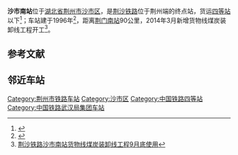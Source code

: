{{Infobox China railway station
|车站名称=沙市南站
|图片=
|图片介绍=
|其他名称= 
|车站拼音= Shashinan
|英文名称= Shashinan Railway Station
|车站代码= 45038
|电报码= 
|拼音码= 
|车站类型= 货运站
|始建时间= 
|开通运营= 
|车站地址= [[湖北省|湖北省]][[荆州市|荆州市]][[沙市区|沙市区]]
|坐标= {{Coord|30.2733585|N|112.291742|E|format=dms|display=inline,title|type:railwaystation_region:CN}}
|归属= [[荆州市地方铁路局|荆州市地方铁路局]]（[[武汉铁路局|武汉铁路局]]）
|使用状态= 使用中
|线路= [[荆沙铁路|荆沙铁路]]
|车站等级= [[四等站_(中鐵)|四等站]]以下
|月台数目= 
|侧式站台=<!--車站島式月臺的數目，此參數可選-->
|岛式站台=<!--車站月臺面的數目，此參數可選-->
|站台面= 
|股道数目 = 7
|正线= 3
|到发线= 
|其它线= 4
|网站=
 }}

'''沙市南站'''位于[[湖北省|湖北省]][[荆州市|荆州市]][[沙市区|沙市区]]，是[[荆沙铁路|荆沙铁路]]位于荆州端的终点站，货运[[四等站_(中鐵)|四等站]]以下<ref>{{cite book |title=中国铁路地图集 |author= |year=2012年2月1日 |publisher=中国铁道出版社 |isbn=978-7-1131-3840-0}}</ref>；车站建于1996年<ref>{{Cite web |url=http://www.peoplerail.com/rail/show-483-92847-1.html |title=“牵手”码头的沙市南站 |accessdate=2014-09-24 |archive-date=2014-11-29 |archive-url=https://web.archive.org/web/20141129123614/http://www.peoplerail.com/rail/show-483-92847-1.html |dead-url=no }}</ref>，距离[[荆门南站|荆门南站]]90公里，2014年3月新增货物线煤炭装卸线工程开工<ref>[http://www.jznews.com.cn/comnews/system/2014/08/16/011507893.shtml 荆沙铁路沙市南站货物线煤炭装卸线工程9月底使用]</ref>。

== 参考文献 ==
{{Reflist|colwidth=30em}}

== 邻近车站 ==
{{Start rail box|[[中国铁路|中国铁路]]}}
{{s-inop|[[沙市站|沙市]]}}
{{s-line|[[荆沙铁路|荆沙铁路]]}}
{{Terminus}}
{{End box}} 

{{荆沙铁路}}

{{China-rail-stub}}
[[Category:荆州市铁路车站|Category:荆州市铁路车站]]
[[Category:沙市区|Category:沙市区]]
[[Category:中国铁路四等站|Category:中国铁路四等站]]
[[Category:中国铁路武汉局集团车站|Category:中国铁路武汉局集团车站]]